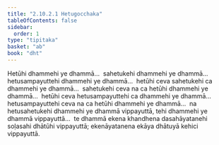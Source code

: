 ```yaml
---
title: "2.10.2.1 Hetugocchaka"
tableOfContents: false
sidebar:
  order: 1
type: "tipitaka"
basket: "ab"
book: "dht"
---
```



<DynamicBreadcrumb />

<Division number="389" book="dht" bookNo="31" page="70">

<Paragraph number="479" book="dht">
Hetūhi dhammehi ye dhammā…  sahetukehi dhammehi ye dhammā…  hetusampayuttehi dhammehi ye dhammā…  hetūhi ceva sahetukehi ca dhammehi ye dhammā…  sahetukehi ceva na ca hetūhi dhammehi ye dhammā…  hetūhi ceva hetusampayuttehi ca dhammehi ye dhammā…  hetusampayuttehi ceva na ca hetūhi dhammehi ye dhammā…  na hetusahetukehi dhammehi ye dhammā vippayuttā, tehi dhammehi ye dhammā vippayuttā…  te dhammā ekena khandhena dasahāyatanehi soḷasahi dhātūhi vippayuttā; ekenāyatanena ekāya dhātuyā kehici vippayuttā.
</Paragraph>
</Division>